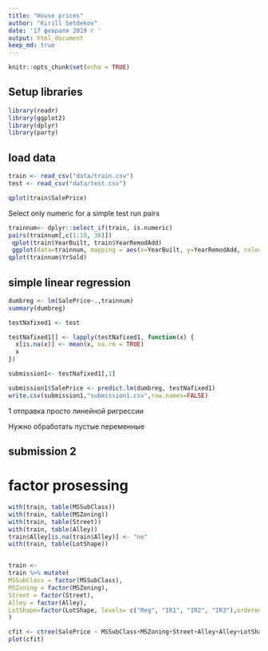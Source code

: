 ```yaml
---
title: "House prices"
author: "Kirill Setdekov"
date: '17 февраля 2019 г '
output: html_document
keep_md: true
---
```


```r
knitr::opts_chunk$set(echo = TRUE)
```

## Setup libraries
```r
library(readr)
library(ggplot2)
library(dplyr)
library(party)

```

## load data
```r
train <- read_csv("data/train.csv")
test <- read_csv("data/test.csv")
```

```r
qplot(train$SalePrice)
```

Select only numeric for a simple test run pairs
```r
trainnum<- dplyr::select_if(train, is.numeric)
pairs(trainnum[,c(1:10, 38)])
 qplot(train$YearBuilt, train$YearRemodAdd)
 ggplot(data=trainnum, mapping = aes(x=YearBuilt, y=YearRemodAdd, colour=log(SalePrice)))+geom_point()
qplot(trainnum$YrSold)
```

## simple linear regression
```r
dumbreg <- lm(SalePrice~.,trainnum)
summary(dumbreg)

testNafixed1 <- test
```


```r
testNafixed1[] <- lapply(testNafixed1, function(x) { 
  x[is.na(x)] <- mean(x, na.rm = TRUE)
  x
})
```

```r

submission1<- testNafixed1[,1]

submission1$SalePrice <- predict.lm(dumbreg, testNafixed1)
write.csv(submission1,"submission1.csv",row.names=FALSE)
```
1 отправка просто линейной ригрессии

Нужно обработать пустые переменные

## submission 2
# factor prosessing
```r
with(train, table(MSSubClass))
with(train, table(MSZoning))
with(train, table(Street))
with(train, table(Alley))
train$Alley[is.na(train$Alley)] <- "no"
with(train, table(LotShape))


train <-
train %>% mutate(
MSSubClass = factor(MSSubClass),
MSZoning = factor(MSZoning),
Street = factor(Street),
Alley = factor(Alley),
LotShape=factor(LotShape, levels= c("Reg", "IR1", "IR2", "IR3"),ordered = TRUE)
) 
```

```r
cfit <- ctree(SalePrice ~ MSSubClass+MSZoning+Street+Alley+Alley+LotShape,train)
plot(cfit)
```


